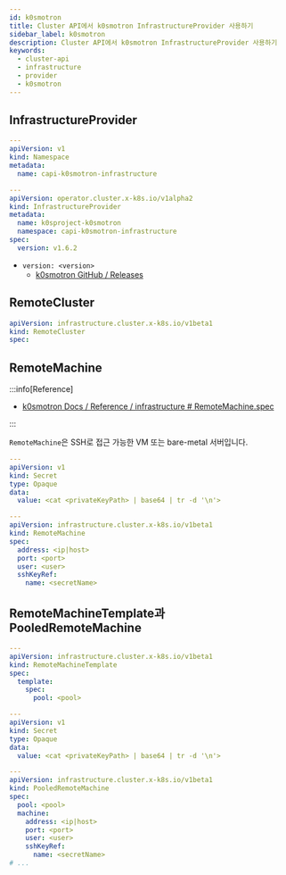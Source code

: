 ```yaml
---
id: k0smotron
title: Cluster API에서 k0smotron InfrastructureProvider 사용하기
sidebar_label: k0smotron
description: Cluster API에서 k0smotron InfrastructureProvider 사용하기
keywords:
  - cluster-api
  - infrastructure
  - provider
  - k0smotron
---
```


## InfrastructureProvider

```yaml
---
apiVersion: v1
kind: Namespace
metadata:
  name: capi-k0smotron-infrastructure

---
apiVersion: operator.cluster.x-k8s.io/v1alpha2
kind: InfrastructureProvider
metadata:
  name: k0sproject-k0smotron
  namespace: capi-k0smotron-infrastructure
spec:
  version: v1.6.2
```

- `version: <version>`
  - [k0smotron GitHub / Releases](https://github.com/k0sproject/k0smotron/releases)

## RemoteCluster

```yaml
apiVersion: infrastructure.cluster.x-k8s.io/v1beta1
kind: RemoteCluster
spec:
```

## RemoteMachine

:::info[Reference]

- [k0smotron Docs / Reference / infrastructure # RemoteMachine.spec](https://docs.k0smotron.io/stable/resource-reference/infrastructure.cluster.x-k8s.io-v1beta1/#remotemachinespec)

:::

`RemoteMachine`은 SSH로 접근 가능한 VM 또는 bare-metal 서버입니다.

```yaml
---
apiVersion: v1
kind: Secret
type: Opaque
data:
  value: <cat <privateKeyPath> | base64 | tr -d '\n'>

---
apiVersion: infrastructure.cluster.x-k8s.io/v1beta1
kind: RemoteMachine
spec:
  address: <ip|host>
  port: <port>
  user: <user>
  sshKeyRef:
    name: <secretName>
```

## RemoteMachineTemplate과 PooledRemoteMachine

```yaml
---
apiVersion: infrastructure.cluster.x-k8s.io/v1beta1
kind: RemoteMachineTemplate
spec:
  template:
    spec:
      pool: <pool>

---
apiVersion: v1
kind: Secret
type: Opaque
data:
  value: <cat <privateKeyPath> | base64 | tr -d '\n'>

---
apiVersion: infrastructure.cluster.x-k8s.io/v1beta1
kind: PooledRemoteMachine
spec:
  pool: <pool>
  machine:
    address: <ip|host>
    port: <port>
    user: <user>
    sshKeyRef:
      name: <secretName>
# ...
```

